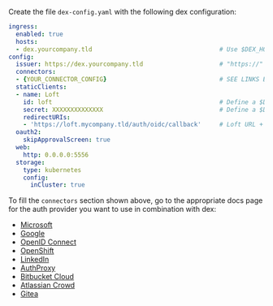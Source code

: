 Create the file `dex-config.yaml` with the following dex configuration:
```yaml {4,6,8,11-14}
ingress:
  enabled: true
  hosts:
  - dex.yourcompany.tld                                   # Use $DEX_HOSTNAME
config:
  issuer: https://dex.yourcompany.tld                     # "https://" + $DEX_HOSTNAME
  connectors:
  - {YOUR_CONNECTOR_CONFIG}                               # SEE LINKS BELOW! (do not remove the '-' and indent correctly)
  staticClients:
  - name: Loft
    id: loft                                              # Define a $DEX_CLIENT_ID
    secret: XXXXXXXXXXXXXX                                # Define a $DEX_CLIENT_SECRET (can be any secret key)
    redirectURIs:
    - 'https://loft.mycompany.tld/auth/oidc/callback'     # Loft URL + /auth/oidc/callback
  oauth2:
    skipApprovalScreen: true
  web:
    http: 0.0.0.0:5556
  storage:
    type: kubernetes
    config:
      inCluster: true
```

To fill the `connectors` section shown above, go to the appropriate docs page for the auth provider you want to use in combination with dex:
- [Microsoft](https://github.com/dexidp/dex/blob/master/Documentation/connectors/microsoft.md#configuration)
- [Google](https://github.com/dexidp/dex/blob/master/Documentation/connectors/google.md#configuration)
- [OpenID Connect](https://github.com/dexidp/dex/blob/master/Documentation/connectors/oidc.md#configuration)
- [OpenShift](https://github.com/dexidp/dex/blob/master/Documentation/connectors/openshift.md#configuration)
- [LinkedIn](https://github.com/dexidp/dex/blob/master/Documentation/connectors/linkedin.md#configuration)
- [AuthProxy](https://github.com/dexidp/dex/blob/master/Documentation/connectors/authproxy.md#configuration)
- [Bitbucket Cloud](https://github.com/dexidp/dex/blob/master/Documentation/connectors/bitbucketcloud.md#configuration)
- [Atlassian Crowd](https://github.com/dexidp/dex/blob/master/Documentation/connectors/atlassian-crowd.md#configuration)
- [Gitea](https://github.com/dexidp/dex/blob/master/Documentation/connectors/gitea.md#configuration)